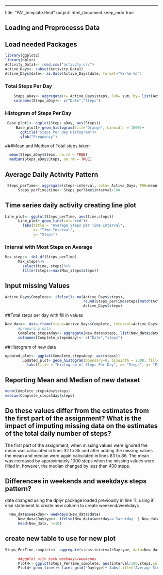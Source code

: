 ---
title: "PA1_template.Rmd"
output: html_document
keep_md= true

## Loading and Preprocesss Data
## Load needed Packages

```{r data}
library(ggplot2)
library(dplyr)
Activity_Data1<- read.csv("activity.csv")
Active_Days<- subset(Activity_Data1)
Active_Days$date<- as.Date(Active_Days$date, format="%Y-%m-%d")
```

### Total Steps Per Day
```{r sum}
    Steps_aDay<- aggregate(x= Active_Days$steps, FUN= sum, by= list(Active_Days$date),na.rm= TRUE)
    colnames(Steps_aDay)<- c("Date","Steps")
```

### Histogram of Steps Per Day
```{r histogram}
 Base_plot1<- ggplot(Steps_aDay, aes(Steps))
     Base_plot1+ geom_histogram(fill="Orange", binwidth = 1000)+
       ggtitle("Steps Per Day Histogram")+
       ylab("Frequency")
```

###Mean and Median of Total steps taken
```{r mean median}
  mean(Steps_aDay$Steps, na.rm = TRUE)
  median(Steps_aDay$Steps, na.rm = TRUE)
```

## Average Daily Activity Pattern
```{r}
 Steps_perTime<- aggregate(steps~interval, data= Active_Days, FUN=mean, na.action = na.omit)
      Steps_perTime$time<- Steps_perTime$interval/100
```

## Time series daily activity creating line plot
```{r time series}
Line_plot<- ggplot(Steps_perTime, aes(time,steps))
      Line_plot+ geom_line(col="red")+
        labs(title = "Average Steps per Time Interval",
             x= "Time Interval",
             y= "Steps")
```

### Interval with Most Steps on Average 
```{r max}
Max_steps<- tbl_df(Steps_perTime)
      Max_steps%>%
        select(time, steps)%>%
        filter(steps==max(Max_steps$steps))
```

## Input missing Values
```{r fill in}
Active_Days$Complete<- ifelse(is.na(Active_Days$steps),
                                    round(Steps_perTime$steps[match(Active_Days$interval, Steps_perTime$interval)],0),
                                    Active_Days$steps)
```

##Total steps per day with fill in values
```{r fill in dataset}
New_data<- data.frame(steps=Active_Days$Complete, interval=Active_Days$interval, date= Active_Days$date)
      #preparing data
      Complete_stepsAday<- aggregate(New_data$steps, list(New_data$date), FUN=sum)
      colnames(Complete_stepsAday)<- c("Date","steps")
```

##Histogram of new data 
```{r fill in histogram}
updated_plot<- ggplot(Complete_stepsAday, aes(steps))
        updated_plot+ geom_histogram(boundary=0, binwidth = 2500, fill= "pink", color="blue")+
          labs(title = "Histogram of Steps Per Day", x= "Steps", y= "Frequency")
```

## Reporting Mean and Median of new dataset
```{r mean and median new dataset}
mean(Complete_stepsAday$steps)
median(Complete_stepsAday$steps)  
```

## Do these values differ from the estimates from the first part of the assignment? What is the impact of imputing missing data on the estimates of the total daily number of steps?
The first part of the assignment, when missing values were ignored the mean was calculated in lines 32 to 35 and after adding the missing values the mean and median were again calculated in lines 83 to 86.
The mean was increased by approximately 1000 steps when the missing values were filled in, however, the median changed by less than 400 steps.

## Differences in weekends and weekdays steps pattern?
date changed using the dplyr package loaded previously in line 11, using if else statement to create new column to create weekend/weekdays
```{r weekdays/weekends inserted}
  New_data$weekday<- weekdays(New_data$date)
      New_data$Daytype<- ifelse(New_data$weekday=='Saturday' | New_data$weekday=='Sunday','Weekend','Weekday')
      head(New_data, n=10)
```

## create new table to use for new plot
```{r plotting comparison weekdays/weekends}
Steps_PerTime_complete<- aggregate(steps~interval+Daytype, data=New_data, FUN=mean, na.action = na.omit)
      
      ##ggplot with both weekdays/weekends
      Plot4<- ggplot(Steps_PerTime_complete, aes(interval/100,steps,color=Daytype))
      Plot4+ geom_line()+ facet_grid(~Daytype)+ labs(title="Average Steps per Time Interval:Weekdays vs Weekends", x="Time Interval", y="Steps")
```
      






